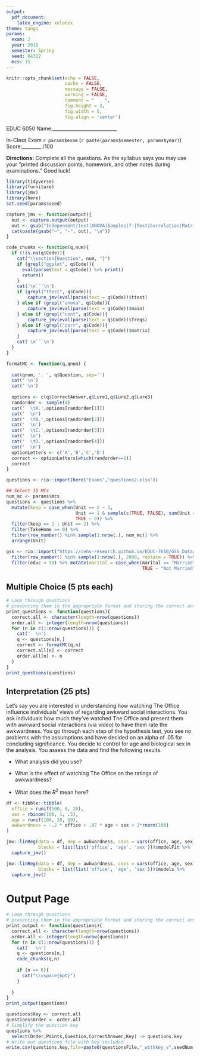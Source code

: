 ```yaml
---
output: 
  pdf_document:
    latex_engine: xelatex
theme: tango
params:
  exam: 2
  year: 2018
  semester: Spring
  seed: 84322
  mcs: 15
---
```


```r
knitr::opts_chunk$set(echo = FALSE,
                      cache = FALSE,
                      message = FALSE,
                      warning = FALSE,
                      comment = "    ",
                      fig.height = 3,
                      fig.width = 5,
                      fig.align = 'center')
```

\Huge EDUC 6050 \normalsize  \hfill Name:___________________________

\large In-Class Exam `r params$exam` \normalsize (`r paste(params$semester, params$year)`) \hfill Score:________ /100

\vspace{10pt}

**Directions:** Complete all the questions. As the syllabus says you may use your "printed discussion points, homework, and other notes during examinations." Good luck!


```r
library(tidyverse)
library(furniture)
library(jmv)
library(here)
set.seed(params$seed)

capture_jmv <- function(output){
  out <- capture.output(output)
  out <- gsub("Independent|test|ANOVA|Samples|T-|Test|Correlation|Matrix", "", out)
  cat(paste(gsub("─", "-", out), "\n"))
}

code_chunks <- function(q,num){
  if (!is.na(q$Code)){
    cat("\\section{Question", num, "}")
    if (grepl("ggplot", q$Code)){
      eval(parse(text = q$Code)) %>% print()
      return()
    }
    cat('\n```\n')
    if (grepl("ttest", q$Code)){
        capture_jmv(eval(parse(text = q$Code))$ttest)
    } else if (grepl("anova", q$Code)){
        capture_jmv(eval(parse(text = q$Code))$main)
    } else if (grepl("cont", q$Code)){
        capture_jmv(eval(parse(text = q$Code))$freqs)
    } else if (grepl("corr", q$Code)){
        capture_jmv(eval(parse(text = q$Code))$matrix)
    }
    cat('\n```\n')
  }
}

formatMC <- function(q,qnum) {
  
  cat(qnum, '. ', q$Question, sep='')
  cat(' \n')
  cat(' \n')
  
  options <- c(q$CorrectAnswer,q$Lure1,q$Lure2,q$Lure3)
  randorder <- sample(4)
  cat('  \tA.',options[randorder[1]])
  cat('  \n')
  cat('  \tB.',options[randorder[2]])
  cat('  \n')
  cat('  \tC.',options[randorder[3]])
  cat('  \n')
  cat('  \tD.',options[randorder[4]])
  cat('  \n')
  optionLetters <- c('A','B','C','D')
  correct <- optionLetters[which(randorder==1)]
  correct
}

questions <- rio::import(here("Exams","questions2.xlsx"))
```

```r
## Select 15 MCs
num_mc <- params$mcs
questions <- questions %>% 
  mutate(keep = case_when(Unit == 2 ~ 1,
                          Unit == 1 & sample(c(TRUE, FALSE), sum(Unit == 1), .4) ~ 1,
                          TRUE ~ 0)) %>% 
  filter(keep == 1 | Unit == 2) %>% 
  filter(TakeHome == 0) %>% 
  filter(row_number() %in% sample(1:nrow(.), num_mc)) %>% 
  arrange(Unit)
```

```r
gss <- rio::import("https://cehs-research.github.io/EDUC-7610/GSS_Data/Data/GSS_reduced_example.csv") %>% 
  filter(row_number() %in% sample(1:nrow(.), 2000, replace = TRUE)) %>% 
  filter(educ < 50) %>% mutate(marital = case_when(marital == "Married" ~ "Married", 
                                                   TRUE ~ "Not Married"))
```

## Multiple Choice (5 pts each) {-}

```r
# Loop through questions
# presenting them in the appropriate format and storing the correct answers
print_questions <- function(questions){
  correct.all <- character(length=nrow(questions))
  order.all <- integer(length=nrow(questions))
  for (n in c(1:nrow(questions))) {
    cat('  \n')
    q <- questions[n,]
    correct <- formatMC(q,n)
    correct.all[n] <- correct
    order.all[n] <- n
  }
}
print_questions(questions)
```

## Interpretation (25 pts)

Let's say you are interested in understanding how watching The Office influence individuals' views of regarding awkward social interactions. You ask individuals how much they've watched The Office and present them with awkward social interactions (via video) to have them rate the awkwardness. You go through each step of the hypothesis test, you see no problems with the assumptions and have decided on an alpha of .05 for concluding significance. You decide to control for age and biological sex in the analysis. You assess the data and find the following results.

- What analysis did you use?

- What is the effect of watching The Office on the ratings of awkwardness?

- What does the $R^2$ mean here?

```r
df <- tibble::tibble(
  office = runif(100, 0, 20),
  sex = rbinom(100, 1, .5),
  age = runif(100, 20, 69),
  awkwardness = -.2 * office + .07 * age + sex + 2*rnorm(100)
)

jmv::linReg(data = df, dep = awkwardness, covs = vars(office, age, sex),
            blocks = list(list('office', 'age', 'sex')))$modelFit %>% 
  capture_jmv()

jmv::linReg(data = df, dep = awkwardness, covs = vars(office, age, sex),
            blocks = list(list('office', 'age', 'sex')))$models %>% 
  capture_jmv()
```




\newpage

# Output Page

```r
# Loop through questions
# presenting them in the appropriate format and storing the correct answers
print_output <- function(questions){
  correct.all <- character(length=nrow(questions))
  order.all <- integer(length=nrow(questions))
  for (n in c(1:nrow(questions))) {
    cat('  \n')
    q <- questions[n,]
    code_chunks(q,n)
    
    if (n == 6){
      cat("\\vspace{6pt}")
    }
    
  }
}
print_output(questions)
```


```r
questions$Key <- correct.all
questions$Order <- order.all
# Simplify the question key
questions %>%
  select(Order,Points,Question,CorrectAnswer,Key) -> questions.key
# Write out questions file with key included
write.csv(questions.key,file=paste0(questionsFile,"_withkey_v",seedNum,".csv"))
```

